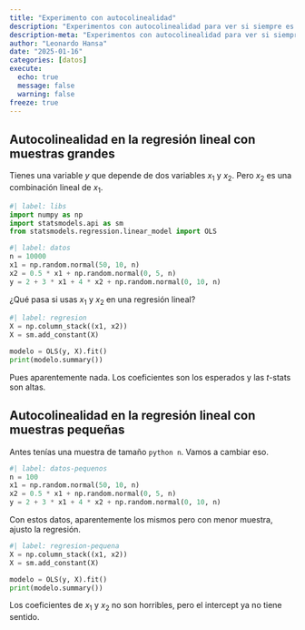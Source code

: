 ```yaml
---
title: "Experimento con autocolinealidad"
description: "Experimentos con autocolinealidad para ver si siempre es tan mala como se dice en la regresión lineal"
description-meta: "Experimentos con autocolinealidad para ver si siempre es tan mala como se dice en la regresión lineal"
author: "Leonardo Hansa"
date: "2025-01-16"
categories: [datos]
execute: 
  echo: true
  message: false
  warning: false
freeze: true
---
```


## Autocolinealidad en la regresión lineal con muestras grandes

Tienes una variable $y$ que depende de dos variables $x_1$ y $x_2$. Pero $x_2$ es una combinación lineal de $x_1$. 

```python
#| label: libs
import numpy as np
import statsmodels.api as sm
from statsmodels.regression.linear_model import OLS
```

```python
#| label: datos
n = 10000
x1 = np.random.normal(50, 10, n)
x2 = 0.5 * x1 + np.random.normal(0, 5, n)
y = 2 + 3 * x1 + 4 * x2 + np.random.normal(0, 10, n)
```


¿Qué pasa si usas $x_1$ y $x_2$ en una regresión lineal?

```python
#| label: regresion
X = np.column_stack((x1, x2))
X = sm.add_constant(X)

modelo = OLS(y, X).fit()
print(modelo.summary())
```

Pues aparentemente nada. Los coeficientes son los esperados y las $t$-stats son altas.

## Autocolinealidad en la regresión lineal con muestras pequeñas

Antes tenías una muestra de tamaño `python n`. Vamos a cambiar eso.


```python
#| label: datos-pequenos
n = 100
x1 = np.random.normal(50, 10, n)
x2 = 0.5 * x1 + np.random.normal(0, 5, n)
y = 2 + 3 * x1 + 4 * x2 + np.random.normal(0, 10, n)
```

Con estos datos, aparentemente los mismos pero con menor muestra, ajusto la regresión. 

```python
#| label: regresion-pequena
X = np.column_stack((x1, x2))
X = sm.add_constant(X)

modelo = OLS(y, X).fit()
print(modelo.summary())
```

Los coeficientes de $x_1$ y $x_2$ no son horribles, pero el intercept ya no tiene sentido. 